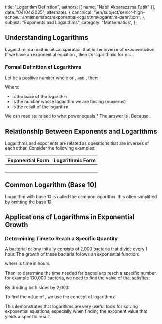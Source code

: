   title: "Logarithm Definition",
  authors: [{ name: "Nabil Akbarazzima Fatih" }],
  date: "04/04/2025",
  alternates: {
    canonical:
      "/en/subject/senior-high-school/10/mathematics/exponential-logarithm/logarithm-definition",
  },
  subject: "Exponents and Logarithms",
  category: "Mathematics",
};

## Understanding Logarithms

Logarithm is a mathematical operation that is the inverse of exponentiation. If we have an exponential equation <InlineMath math="b = a^c" />, then its logarithmic form is <InlineMath math="^a\log b = c" />.

### Formal Definition of Logarithms

Let <InlineMath math="a" /> be a positive number where <InlineMath math="0 < a < 1" /> or <InlineMath math="a > 1" />, and <InlineMath math="b > 0" />, then:

<BlockMath math="^a\log b = c \text{ if and only if } b = a^c" />

Where:

- <InlineMath math="a" /> is the base of the logarithm
- <InlineMath math="b" /> is the number whose logarithm we are finding (numerus)
- <InlineMath math="c" /> is the result of the logarithm

We can read <InlineMath math="^a\log b = c" /> as: <InlineMath math="a" /> raised to what power equals <InlineMath math="b" />? The answer is <InlineMath math="c" />. Because <InlineMath math="a^c = b" />.

## Relationship Between Exponents and Logarithms

Logarithms and exponents are related as operations that are inverses of each other. Consider the following examples:

| Exponential Form                            | Logarithmic Form                               |
| ------------------------------------------- | ---------------------------------------------- |
| <InlineMath math="2^5 = 32" />              | <InlineMath math="^2\log 32 = 5" />            |
| <InlineMath math="3^2 = 9" />               | <InlineMath math="^3\log 9 = 2" />             |
| <InlineMath math="5^{-2} = \frac{1}{25}" /> | <InlineMath math="^5\log \frac{1}{25} = -2" /> |
| <InlineMath math="7^0 = 1" />               | <InlineMath math="^7\log 1 = 0" />             |

## Common Logarithm (Base 10)

Logarithm with base 10 is called the common logarithm. It is often simplified by omitting the base 10:

<BlockMath math="^{10}\log a = \log a" />

## Applications of Logarithms in Exponential Growth

### Determining Time to Reach a Specific Quantity

A bacterial colony initially consists of 2,000 bacteria that divide every 1 hour. The growth of these bacteria follows an exponential function:

<BlockMath math="f(x) = 2,000(2^x)" />

where <InlineMath math="x" /> is time in hours.

Then, to determine the time needed for bacteria to reach a specific number, for example 100,000 bacteria, we need to find the value of <InlineMath math="x" /> that satisfies:

<BlockMath math="100,000 = 2,000(2^x)" />

By dividing both sides by 2,000:

<BlockMath math="50 = 2^x" />

To find the value of <InlineMath math="x" />, we use the concept of logarithms:

<BlockMath math="x = \log_2 50" />

This demonstrates that logarithms are very useful tools for solving exponential equations, especially when finding the exponent value that yields a specific result.
